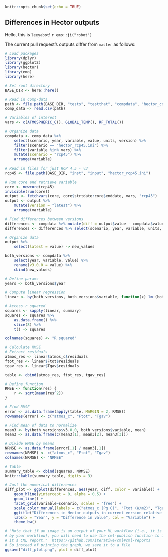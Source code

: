 ```r
knitr::opts_chunk$set(echo = TRUE)
```

## Differences in Hector outputs

Hello, this is `leeyabot`! `r emo::ji("robot")`

The current pull request's outputs differ from `master` as follows:  


``` r
# Load packages
library(dplyr)
library(ggplot2)
library(hector)
library(emo)
library(here)

# Set root directory
BASE_DIR <- here::here()

# Read in comp-data
path <- file.path(BASE_DIR, "tests", "testthat", "compdata", "hector_comp.csv")
comp_data <- read.csv(path)

# Variables of interest
vars <- c(ATMOSPHERIC_C(), GLOBAL_TEMP(), RF_TOTAL())

# Organize data
compdata <- comp_data %>% 
    select(scenario, year, variable, value, units, version) %>%
    filter(scenario == "hector_rcp45.ini") %>%
    filter(variable %in% vars) %>%
    mutate(scenario = "rcp45") %>%
    arrange(variable)
    
# Read in files for just RCP 4.5 - v3
rcp45 <- file.path(BASE_DIR, "inst", "input", "hector_rcp45.ini")

# Run core and retrieve variable
core <- newcore(rcp45)
invisible(run(core))
output <- fetchvars(core, core$strtdate:core$enddate, vars, "rcp45")
output <- output %>% 
    mutate(version = "latest") %>%
    arrange(variable)

# Find differences between versions
differences <- compdata %>% mutate(diff = output$value - compdata$value)
differences <- differences %>% select(scenario, year, variable, units, version, diff)
```


```r

# Organize data
output %>%
    select(latest = value) -> new_values

both_versions <- compdata %>%
    select(year, variable, value) %>%
    rename(v3.0.0 = value) %>%
    cbind(new_values)

# Define params
years <- both_versions$year

# Compute linear regression
linear <- by(both_versions, both_versions$variable, function(x) lm (both_versions$latest~both_versions$v3.0.0))

# Access r squared
squares <- sapply(linear, summary)
squares <- squares %>% 
    as.data.frame() %>%
    slice(8) %>%
    t() -> squares

colnames(squares) <- "R squared"

# Calculate RMSE
# Extract residuals
atmos_res <- linear$atmos_c$residuals
ftot_res <- linear$Ftot$residuals
tgav_res <- linear$Tgav$residuals

table <- cbind(atmos_res, ftot_res, tgav_res)

# Define function
RMSE <- function(res) {
    r <- sqrt(mean(res^2))
}

# Find RMSE
error <- as.data.frame(apply(table, MARGIN = 2, RMSE))
rownames(error) <- c("atmos_c", "Ftot", "Tgav")

# Find mean of data to normalize
mean3 <- by(both_versions$v3.0.0, both_versions$variable, mean)
mean3 <- as.data.frame(c(mean3[1], mean3[2], mean3[3]))

# Divide RMSE by means
NRMSE <- as.data.frame(error[,1] / mean3[,1])
rownames(NRMSE) <- c("atmos_c", "Ftot", "Tgav")
colnames(NRMSE) <- "NRMSE"

# Table
summary_table <- cbind(squares, NRMSE)
knitr::kable(summary_table, digits = 3)
```


``` r
# Just the numerical differences
diff_plot <- ggplot(differences, aes(year, diff, color = variable)) +
    geom_hline(yintercept = 0, alpha = 0.5) +
    geom_line() +
    facet_grid(variable~scenario, scales = "free") +
    scale_color_manual(labels = c("atmos_c (Pg C)", "Ftot (W/m2)", "Tgav (degC)"), values = c("gold", "aquamarine4", "slateblue4")) +
    ggtitle("Differences in Hector outputs in current version relative to v3.0.0") +
    labs(x = "Year", y = "Difference in value", col = "Variable") +
    theme_bw()

# "Note that if an image is an output of your ML workflow (i.e., it is produced
# by your workflow), you will need to use the cml-publish function to include 
# it a CML report."  https://github.com/iterative/cml#cml-reports
# So instead of printing the graph, we save it to a file
ggsave("diff_plot.png", plot = diff_plot)
```
